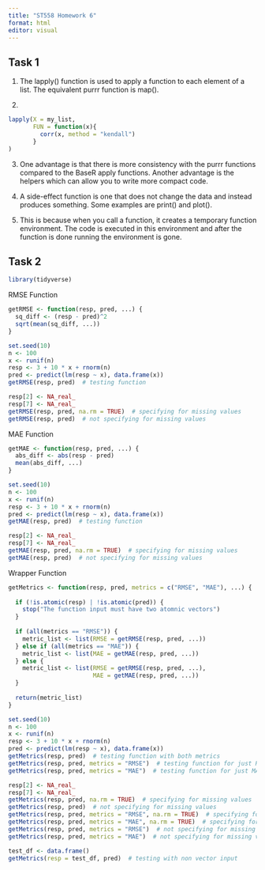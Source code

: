 ```yaml
---
title: "ST558 Homework 6"
format: html
editor: visual
---
```


## Task 1

1. The lapply() function is used to apply a function to each element of a list. The equivalent purrr function is map().

2. 
```r
lapply(X = my_list, 
       FUN = function(x){
         corr(x, method = "kendall")
       }
)
```

3. One advantage is that there is more consistency with the purrr functions compared to the BaseR apply functions. Another advantage is the helpers which can allow you to write more compact code.

4. A side-effect function is one that does not change the data and instead produces something. Some examples are print() and plot().

5. This is because when you call a function, it creates a temporary function environment. The code is executed in this environment and after the function is done running the environment is gone.

## Task 2

```r
library(tidyverse)
```

RMSE Function
```r
getRMSE <- function(resp, pred, ...) {
  sq_diff <- (resp - pred)^2
  sqrt(mean(sq_diff, ...))
}
```

```r
set.seed(10)
n <- 100
x <- runif(n)
resp <- 3 + 10 * x + rnorm(n)
pred <- predict(lm(resp ~ x), data.frame(x))
getRMSE(resp, pred)  # testing function
```

```r
resp[2] <- NA_real_
resp[7] <- NA_real_
getRMSE(resp, pred, na.rm = TRUE)  # specifying for missing values
getRMSE(resp, pred)  # not specifying for missing values
```

MAE Function
```r
getMAE <- function(resp, pred, ...) {
  abs_diff <- abs(resp - pred)
  mean(abs_diff, ...)
}
```

```r
set.seed(10)
n <- 100
x <- runif(n)
resp <- 3 + 10 * x + rnorm(n)
pred <- predict(lm(resp ~ x), data.frame(x))
getMAE(resp, pred)  # testing function
```

```r
resp[2] <- NA_real_
resp[7] <- NA_real_
getMAE(resp, pred, na.rm = TRUE)  # specifying for missing values
getMAE(resp, pred)  # not specifying for missing values
```

Wrapper Function
```r
getMetrics <- function(resp, pred, metrics = c("RMSE", "MAE"), ...) {
  
  if (!is.atomic(resp) | !is.atomic(pred)) {
    stop("The function input must have two atomnic vectors")
  }
  
  if (all(metrics == "RMSE")) {
    metric_list <- list(RMSE = getRMSE(resp, pred, ...))
  } else if (all(metrics == "MAE")) {
    metric_list <- list(MAE = getMAE(resp, pred, ...))
  } else {
    metric_list <- list(RMSE = getRMSE(resp, pred, ...), 
                        MAE = getMAE(resp, pred, ...))
  }
  
  return(metric_list)
}
```

```r
set.seed(10)
n <- 100
x <- runif(n)
resp <- 3 + 10 * x + rnorm(n)
pred <- predict(lm(resp ~ x), data.frame(x))
getMetrics(resp, pred)  # testing function with both metrics
getMetrics(resp, pred, metrics = "RMSE")  # testing function for just RMSE
getMetrics(resp, pred, metrics = "MAE")  # testing function for just MAE
```

```r
resp[2] <- NA_real_
resp[7] <- NA_real_
getMetrics(resp, pred, na.rm = TRUE)  # specifying for missing values
getMetrics(resp, pred)  # not specifying for missing values
getMetrics(resp, pred, metrics = "RMSE", na.rm = TRUE)  # specifying for missing values
getMetrics(resp, pred, metrics = "MAE", na.rm = TRUE)  # specifying for missing values
getMetrics(resp, pred, metrics = "RMSE")  # not specifying for missing values
getMetrics(resp, pred, metrics = "MAE")  # not specifying for missing values
```

```r
test_df <- data.frame()  
getMetrics(resp = test_df, pred)  # testing with non vector input
```

